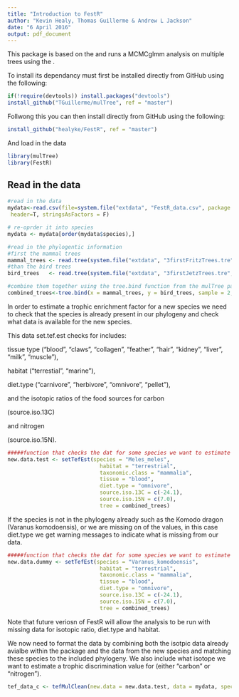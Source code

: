 ```yaml
---
title: "Introduction to FestR"
author: "Kevin Healy, Thomas Guillerme & Andrew L Jackson"
date: "6 April 2016"
output: pdf_document
---
```



This package is based on the \href{http://cran.r-project.org/web/packages/MCMCglmm/index.html}{\texttt{MCMCglmm} package} and runs a MCMCglmm analysis on multiple trees using the
\href{https://github.com/TGuillerme/mulTree}{\texttt{MulTree} package}.

\section{Installation}
To install \texttt{FestR} its dependancy \href{https://github.com/TGuillerme/mulTree}{\texttt{MulTree} package} must first be installed directly from GitHub using the following:

```r
if(!require(devtools)) install.packages("devtools")
install_github("TGuillerme/mulTree", ref = "master")
```


Follwong this you can then install \texttt{FestR} directly from GitHub using the following:
```r
install_github("healyke/FestR", ref = "master")
```

And load in the data
```r
library(mulTree)
library(FestR)
```

## Read in the data
```r

#read in the data
mydata<-read.csv(file=system.file("extdata", "FestR_data.csv", package = "FestR"),
 header=T, stringsAsFactors = F)

# re-oprder it into species
mydata <- mydata[order(mydata$species),]

#read in the phylogentic information
#first the mammal trees
mammal_trees <- read.tree(system.file("extdata", "3firstFritzTrees.tre", package = "FestR"))
#than the bird trees
bird_trees   <- read.tree(system.file("extdata", "3firstJetzTrees.tre", package = "FestR"))

#combine them together using the tree.bind function from the mulTree package
combined_trees<-tree.bind(x = mammal_trees, y = bird_trees, sample = 2, root.age = 250)
```

\subsection{Testing the new data: \texttt{set.tef.est}}
In order to estimate a trophic enrichment factor for a new species we need to 
check that the species is already present in our phylogeny and check what data is available
for the new species.

This data set.tef.est checks for includes:

tissue type ("blood", "claws", "collagen", "feather", "hair", "kidney", "liver", "milk", "muscle"), 

habitat ("terrestial", "marine"), 

diet.type ("carnivore", "herbivore", "omnivore", "pellet"), 

and the isotopic ratios of the food sources for carbon 

(source.iso.13C) 

and nitrogen 

(source.iso.15N).
```r
#####function that checks the dat for some species we want to estimate TEF for
new.data.test <- setTefEst(species = "Meles_meles", 
                             habitat = "terrestrial", 
                             taxonomic.class = "mammalia", 
                             tissue = "blood", 
                             diet.type = "omnivore", 
                             source.iso.13C = c(-24.1), 
                             source.iso.15N = c(7.0), 
                             tree = combined_trees)
```

If the species is not in the phylogeny already such as the Komodo dragon (Varanus komodoensis), or we are missing on of the values, in this case diet.type we get warning messages to indicate what is missing from our data.
```r
#####function that checks the dat for some species we want to estimate TEF for
new.data.dummy <- setTefEst(species = "Varanus_komodoensis", 
                             habitat = "terrestrial", 
                             taxonomic.class = "mammalia", 
                             tissue = "blood", 
                             diet.type = "omnivore", 
                             source.iso.13C = c(-24.1), 
                             source.iso.15N = c(7.0), 
                             tree = combined_trees)
```

Note that future veriosn of FestR will allow the analysis to be run with missing data for isotopic ratio, diet.type and habitat. 


\subsection{Formating the new data: \texttt{tef.mul.clean}}
We now need to format the data by combining both the isotpic data already avialbe within the package and the data from the new species and matching these species to the included phylogeny. We also include what isotope we want to estimate a trophic discrimination value for (either "carbon" or "nitrogen").

```r
tef_data_c <- tefMulClean(new.data = new.data.test, data = mydata, species.col.name = "species", tree =  combined_trees, taxonomic.class = "mammalia", isotope = "carbon" )
```

